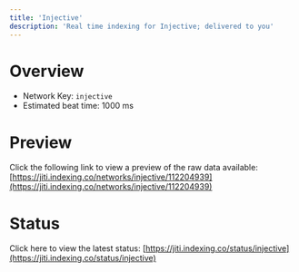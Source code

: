 ```yaml
---
title: 'Injective'
description: 'Real time indexing for Injective; delivered to you'
---
```


# Overview
- Network Key: `injective`
- Estimated beat time: 1000 ms

# Preview
Click the following link to view a preview of the raw data available: [https://jiti.indexing.co/networks/injective/112204939](https://jiti.indexing.co/networks/injective/112204939)

# Status
Click here to view the latest status: [https://jiti.indexing.co/status/injective](https://jiti.indexing.co/status/injective)

